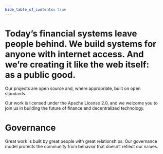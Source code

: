 ```yaml
---
hide_table_of_contents: true
---
```



<div className="prose prose-pink">

# Today’s financial systems leave people behind. We build systems for anyone with internet access. And we’re creating it like the web itself: as a public good.

Our projects are open source and, where appropriate, built on open standards.

Our work is licensed under the Apache License 2.0, and we welcome you to join us in building the future of finance and decentralized technology.

<Divider type="slash" />
<div className="custom-container">
  <PillarList title={content.title} pillars={content.pillars} />
</div>
<Divider type="slash" />

# Governance

Great work is built by great people with great relationships. Our governance model protects the community from behavior that doesn’t reflect our values.
<ButtonGroup buttons={content.buttons} />
</div>
